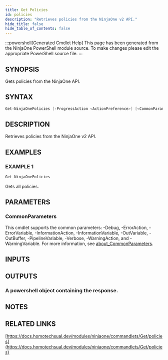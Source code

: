 ```yaml
---
title: Get Policies
id: policies
description: "Retrieves policies from the NinjaOne v2 API."
hide_title: false
hide_table_of_contents: false
---
```


:::powershell[Generated Cmdlet Help]
This page has been generated from the NinjaOne PowerShell module source. To make changes please edit the appropriate PowerShell source file.
:::

## SYNOPSIS

Gets policies from the NinjaOne API.

## SYNTAX

```powershell
Get-NinjaOnePolicies [-ProgressAction <ActionPreference>] [<CommonParameters>]
```

## DESCRIPTION

Retrieves policies from the NinjaOne v2 API.

## EXAMPLES

### EXAMPLE 1

```powershell
Get-NinjaOnePolicies
```

Gets all policies.

## PARAMETERS

### CommonParameters

This cmdlet supports the common parameters: -Debug, -ErrorAction, -ErrorVariable, -InformationAction, -InformationVariable, -OutVariable, -OutBuffer, -PipelineVariable, -Verbose, -WarningAction, and -WarningVariable. For more information, see [about_CommonParameters](http://go.microsoft.com/fwlink/?LinkID=113216).

## INPUTS


## OUTPUTS

### A powershell object containing the response.

## NOTES

## RELATED LINKS

[https://docs.homotechsual.dev/modules/ninjaone/commandlets/Get/policies](https://docs.homotechsual.dev/modules/ninjaone/commandlets/Get/policies)
